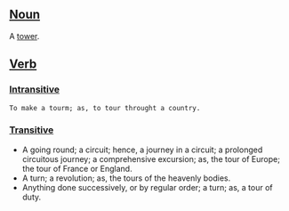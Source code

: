 ==[[Noun]]==
A [[tower]].

==[[Verb]]==

===[[Intransitive]]===
 To make a tourm; as, to tour throught a country.

===[[Transitive]]===

* A going round; a circuit; hence, a journey in a circuit; a prolonged circuitous journey; a comprehensive excursion; as, the tour of Europe; the tour of France or England.
* A turn; a revolution; as, the tours of the heavenly bodies.
* Anything done successively, or by regular order; a turn; as, a tour of duty.